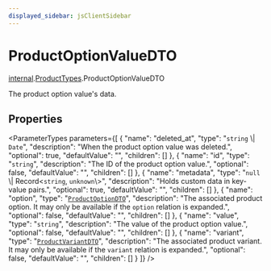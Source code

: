 ```yaml
---
displayed_sidebar: jsClientSidebar
---
```



# ProductOptionValueDTO

[internal](../../internal/modules/admin_discounts.internal.internal-1.mdx).[ProductTypes](../../internal-1/modules/admin_discounts.internal.internal-1.ProductTypes.mdx).ProductOptionValueDTO

The product option value's data.

## Properties

<ParameterTypes parameters={[
  {
    "name": "deleted_at",
    "type": "`string` \\| `Date`",
    "description": "When the product option value was deleted.",
    "optional": true,
    "defaultValue": "",
    "children": []
  },
  {
    "name": "id",
    "type": "`string`",
    "description": "The ID of the product option value.",
    "optional": false,
    "defaultValue": "",
    "children": []
  },
  {
    "name": "metadata",
    "type": "``null`` \\| Record<`string`, `unknown`\\>",
    "description": "Holds custom data in key-value pairs.",
    "optional": true,
    "defaultValue": "",
    "children": []
  },
  {
    "name": "option",
    "type": "[`ProductOptionDTO`](admin_discounts.internal.internal-1.ProductTypes.ProductOptionDTO.mdx)",
    "description": "The associated product option. It may only be available if the `option` relation is expanded.",
    "optional": false,
    "defaultValue": "",
    "children": []
  },
  {
    "name": "value",
    "type": "`string`",
    "description": "The value of the product option value.",
    "optional": false,
    "defaultValue": "",
    "children": []
  },
  {
    "name": "variant",
    "type": "[`ProductVariantDTO`](admin_discounts.internal.internal-1.ProductTypes.ProductVariantDTO.mdx)",
    "description": "The associated product variant. It may only be available if the `variant` relation is expanded.",
    "optional": false,
    "defaultValue": "",
    "children": []
  }
]} />

